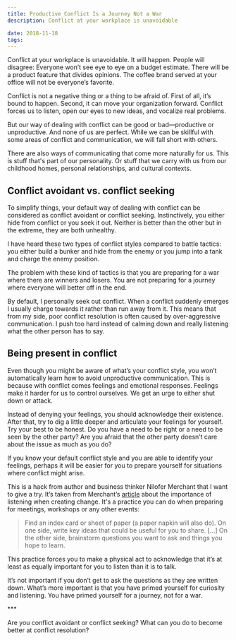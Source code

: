 ```yaml
---
title: Productive Conflict Is a Journey Not a War
description: Conflict at your workplace is unavoidable

date: 2018-11-18
tags:
---
```


Conflict at your workplace is unavoidable. It will happen. People will disagree: Everyone won’t see eye to eye on a budget estimate. There will be a product feature that divides opinions. The coffee brand served at your office will not be everyone’s favorite.

Conflict is not a negative thing or a thing to be afraid of. First of all, it’s bound to happen. Second, it can move your organization forward. Conflict forces us to listen, open our eyes to new ideas, and vocalize real problems.

But our way of dealing with conflict can be good or bad—productive or unproductive. And none of us are perfect. While we can be skillful with some areas of conflict and communication, we will fall short with others.

There are also ways of communicating that come more naturally for us. This is stuff that's part of our personality. Or stuff that we carry with us from our childhood homes, personal relationships, and cultural contexts.

## Conflict avoidant vs. conflict seeking

To simplify things, your default way of dealing with conflict can be considered as conflict avoidant or conflict seeking. Instinctively, you either hide from conflict or you seek it out. Neither is better than the other but in the extreme, they are both unhealthy.

I have heard these two types of conflict styles compared to battle tactics: you either build a bunker and hide from the enemy or you jump into a tank and charge the enemy position.

The problem with these kind of tactics is that you are preparing for a war where there are winners and losers. You are not preparing for a journey where everyone will better off in the end.

By default, I personally seek out conflict. When a conflict suddenly emerges I usually charge towards it rather than run away from it. This means that from my side, poor conflict resolution is often caused by over-aggressive communication. I push too hard instead of calming down and really listening what the other person has to say.

## Being present in conflict

Even though you might be aware of what’s your conflict style, you won’t automatically learn how to avoid unproductive communication. This is because with conflict comes feelings and emotional responses. Feelings make it harder for us to control ourselves. We get an urge to either shut down or attack.

Instead of denying your feelings, you should acknowledge their existence. After that, try to dig a little deeper and articulate your feelings for yourself. Try your best to be honest. Do you have a need to be right or a need to be seen by the other party? Are you afraid that the other party doesn’t care about the issue as much as you do?

If you know your default conflict style and you are able to identify your feelings, perhaps it will be easier for you to prepare yourself for situations where conflict might arise.

This is a hack from author and business thinker Nilofer Merchant that I want to give a try. It’s taken from Merchant’s [article](https://hbr.org/2018/02/to-change-someones-mind-stop-talking-and-listen) about the importance of listening when creating change. It's a practice you can do when preparing for meetings, workshops or any other events:

> Find an index card or sheet of paper (a paper napkin will also do). On one side, write key ideas that could be useful for you to share. […] On the other side, brainstorm questions you want to ask and things you hope to learn.

This practice forces you to make a physical act to acknowledge that it’s at least as equally important for you to listen than it is to talk.

It’s not important if you don’t get to ask the questions as they are written down. What’s more important is that you have primed yourself for curiosity and listening. You have primed yourself for a journey, not for a war.

\*\*\*

Are you conflict avoidant or conflict seeking? What can you do to become better at conflict resolution?
